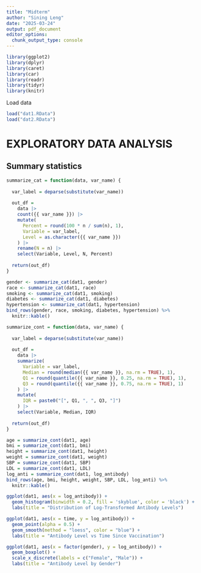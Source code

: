 ```yaml
---
title: "Midterm"
author: "Sining Leng"
date: "2025-03-24"
output: pdf_document
editor_options: 
  chunk_output_type: console
---
```


```r
library(ggplot2)
library(dplyr)
library(caret)
library(car)
library(readr)
library(tidyr)
library(knitr)
```

Load data
```r
load("dat1.RData")
load("dat2.RData")
```

# EXPLORATORY DATA ANALYSIS

## Summary statistics
```r
summarize_cat = function(data, var_name) {
  
  var_label = deparse(substitute(var_name))
  
  out_df = 
    data |> 
    count({{ var_name }}) |> 
    mutate(
      Percent = round(100 * n / sum(n), 1),
      Variable = var_label,
      Level = as.character({{ var_name }})
    ) |> 
    rename(N = n) |> 
    select(Variable, Level, N, Percent)
  
  return(out_df)
}

gender <- summarize_cat(dat1, gender)
race <- summarize_cat(dat1, race)
smoking <- summarize_cat(dat1, smoking)
diabetes <- summarize_cat(dat1, diabetes)
hypertension <- summarize_cat(dat1, hypertension)
bind_rows(gender, race, smoking, diabetes, hypertension) %>%
  knitr::kable()

summarize_cont = function(data, var_name) {
  
  var_label = deparse(substitute(var_name))
  
  out_df = 
    data |> 
    summarize(
      Variable = var_label,
      Median = round(median({{ var_name }}, na.rm = TRUE), 1),
      Q1 = round(quantile({{ var_name }}, 0.25, na.rm = TRUE), 1),
      Q3 = round(quantile({{ var_name }}, 0.75, na.rm = TRUE), 1)
    ) |> 
    mutate(
      IQR = paste0("[", Q1, ", ", Q3, "]")
    ) |> 
    select(Variable, Median, IQR)
  
  return(out_df)
}

age = summarize_cont(dat1, age)
bmi = summarize_cont(dat1, bmi)
height = summarize_cont(dat1, height)
weight = summarize_cont(dat1, weight)
SBP = summarize_cont(dat1, SBP)
LDL = summarize_cont(dat1, LDL)
log_anti = summarize_cont(dat1, log_antibody)
bind_rows(age, bmi, height, weight, SBP, LDL, log_anti) %>%
  knitr::kable()
```

```r
ggplot(dat1, aes(x = log_antibody)) +
  geom_histogram(binwidth = 0.2, fill = 'skyblue', color = 'black') +
  labs(title = "Distribution of Log-Transformed Antibody Levels")
```

```r
ggplot(dat1, aes(x = time, y = log_antibody)) +
  geom_point(alpha = 0.5) +
  geom_smooth(method = "loess", color = "blue") +
  labs(title = "Antibody Level vs Time Since Vaccination")
```

```r
ggplot(dat1, aes(x = factor(gender), y = log_antibody)) +
  geom_boxplot() +
  scale_x_discrete(labels = c("Female", "Male")) +
  labs(title = "Antibody Level by Gender")
```

